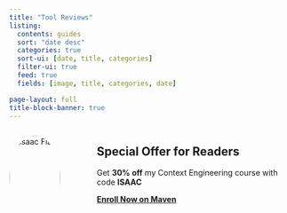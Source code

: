 ```yaml
---
title: "Tool Reviews"
listing:
  contents: guides
  sort: "date desc"
  categories: true
  sort-ui: [date, title, categories]
  filter-ui: true
  feed: true
  fields: [image, title, categories, date]

page-layout: full
title-block-banner: true
---
```


::: {.columns}
:::: {.column width="20%"}
<img src="./static/profile_img.jpg" alt="Isaac Flath" style="border-radius:50%;width:100%;"></img>
::::
:::: {.column width="5%"}
::::
:::: {.column width="75%"}
:::{.callout-tip}
## Special Offer for Readers
Get **30% off** my Context Engineering course with code **ISAAC**

[**Enroll Now on Maven**](https://maven.com/kentro/context-engineering-for-coding?promoCode=ISAAC){.btn .btn-primary .btn-lg}
:::
::::
:::